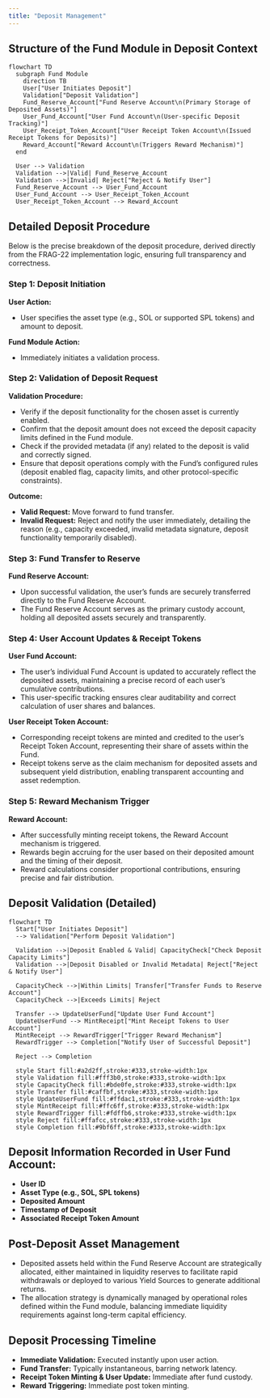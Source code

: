 ```yaml
---
title: "Deposit Management"
---
```


## Structure of the Fund Module in Deposit Context

```
flowchart TD
  subgraph Fund Module
    direction TB
    User["User Initiates Deposit"]
    Validation["Deposit Validation"]
    Fund_Reserve_Account["Fund Reserve Account\n(Primary Storage of Deposited Assets)"]
    User_Fund_Account["User Fund Account\n(User-specific Deposit Tracking)"]
    User_Receipt_Token_Account["User Receipt Token Account\n(Issued Receipt Tokens for Deposits)"]
    Reward_Account["Reward Account\n(Triggers Reward Mechanism)"]
  end

  User --> Validation
  Validation -->|Valid| Fund_Reserve_Account
  Validation -->|Invalid| Reject["Reject & Notify User"]
  Fund_Reserve_Account --> User_Fund_Account
  User_Fund_Account --> User_Receipt_Token_Account
  User_Receipt_Token_Account --> Reward_Account
```

## Detailed Deposit Procedure

Below is the precise breakdown of the deposit procedure, derived directly from the FRAG-22 implementation logic, ensuring full transparency and correctness.

### **Step 1: Deposit Initiation**

**User Action:**

- User specifies the asset type (e.g., SOL or supported SPL tokens) and amount to deposit.

**Fund Module Action:**

- Immediately initiates a validation process.

### **Step 2: Validation of Deposit Request**

**Validation Procedure:**

- Verify if the deposit functionality for the chosen asset is currently enabled.
- Confirm that the deposit amount does not exceed the deposit capacity limits defined in the Fund module.
- Check if the provided metadata (if any) related to the deposit is valid and correctly signed.
- Ensure that deposit operations comply with the Fund’s configured rules (deposit enabled flag, capacity limits, and other protocol-specific constraints).

**Outcome:**

- **Valid Request:** Move forward to fund transfer.
- **Invalid Request:** Reject and notify the user immediately, detailing the reason (e.g., capacity exceeded, invalid metadata signature, deposit functionality temporarily disabled).

### **Step 3: Fund Transfer to Reserve**

**Fund Reserve Account:**

- Upon successful validation, the user’s funds are securely transferred directly to the Fund Reserve Account.
- The Fund Reserve Account serves as the primary custody account, holding all deposited assets securely and transparently.

### **Step 4: User Account Updates & Receipt Tokens**

**User Fund Account:**

- The user’s individual Fund Account is updated to accurately reflect the deposited assets, maintaining a precise record of each user’s cumulative contributions.
- This user-specific tracking ensures clear auditability and correct calculation of user shares and balances.

**User Receipt Token Account:**

- Corresponding receipt tokens are minted and credited to the user’s Receipt Token Account, representing their share of assets within the Fund.
- Receipt tokens serve as the claim mechanism for deposited assets and subsequent yield distribution, enabling transparent accounting and asset redemption.

### **Step 5: Reward Mechanism Trigger**

**Reward Account:**

- After successfully minting receipt tokens, the Reward Account mechanism is triggered.
- Rewards begin accruing for the user based on their deposited amount and the timing of their deposit.
- Reward calculations consider proportional contributions, ensuring precise and fair distribution.

## **Deposit Validation  (Detailed)**

```
flowchart TD
  Start["User Initiates Deposit"]
  --> Validation["Perform Deposit Validation"]

  Validation -->|Deposit Enabled & Valid| CapacityCheck["Check Deposit Capacity Limits"]
  Validation -->|Deposit Disabled or Invalid Metadata| Reject["Reject & Notify User"]

  CapacityCheck -->|Within Limits| Transfer["Transfer Funds to Reserve Account"]
  CapacityCheck -->|Exceeds Limits| Reject

  Transfer --> UpdateUserFund["Update User Fund Account"]
  UpdateUserFund --> MintReceipt["Mint Receipt Tokens to User Account"]
  MintReceipt --> RewardTrigger["Trigger Reward Mechanism"]
  RewardTrigger --> Completion["Notify User of Successful Deposit"]

  Reject --> Completion

  style Start fill:#a2d2ff,stroke:#333,stroke-width:1px
  style Validation fill:#fff3b0,stroke:#333,stroke-width:1px
  style CapacityCheck fill:#bde0fe,stroke:#333,stroke-width:1px
  style Transfer fill:#caffbf,stroke:#333,stroke-width:1px
  style UpdateUserFund fill:#ffdac1,stroke:#333,stroke-width:1px
  style MintReceipt fill:#ffc6ff,stroke:#333,stroke-width:1px
  style RewardTrigger fill:#fdffb6,stroke:#333,stroke-width:1px
  style Reject fill:#ffafcc,stroke:#333,stroke-width:1px
  style Completion fill:#9bf6ff,stroke:#333,stroke-width:1px
```

## **Deposit Information Recorded in User Fund Account:**

- **User ID**
- **Asset Type (e.g., SOL, SPL tokens)**
- **Deposited Amount**
- **Timestamp of Deposit**
- **Associated Receipt Token Amount**

## **Post-Deposit Asset Management**

- Deposited assets held within the Fund Reserve Account are strategically allocated, either maintained in liquidity reserves to facilitate rapid withdrawals or deployed to various Yield Sources to generate additional returns.
- The allocation strategy is dynamically managed by operational roles defined within the Fund module, balancing immediate liquidity requirements against long-term capital efficiency.

## **Deposit Processing Timeline**

- **Immediate Validation:** Executed instantly upon user action.
- **Fund Transfer:** Typically instantaneous, barring network latency.
- **Receipt Token Minting & User Update:** Immediate after fund custody.
- **Reward Triggering:** Immediate post token minting.